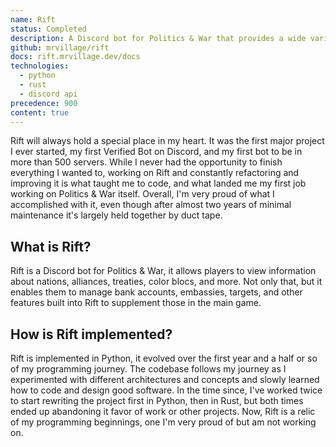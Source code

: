 ```yaml
---
name: Rift
status: Completed
description: A Discord bot for Politics & War that provides a wide variety of tools that help players manage their nations and alliances.
github: mrvillage/rift
docs: rift.mrvillage.dev/docs
technologies:
  - python
  - rust
  - discord api
precedence: 900
content: true
---
```


Rift will always hold a special place in my heart. It was the first major project I ever started, my first Verified Bot on Discord, and my first bot to be in more than 500 servers. While I never had the opportunity to finish everything I wanted to, working on Rift and constantly refactoring and improving it is what taught me to code, and what landed me my first job working on Politics & War itself. Overall, I'm very proud of what I accomplished with it, even though after almost two years of minimal maintenance it's largely held together by duct tape.

## What is Rift?

Rift is a Discord bot for Politics & War, it allows players to view information about nations, alliances, treaties, color blocs, and more. Not only that, but it enables them to manage bank accounts, embassies, targets, and other features built into Rift to supplement those in the main game.

## How is Rift implemented?

Rift is implemented in Python, it evolved over the first year and a half or so of my programming journey. The codebase follows my journey as I experimented with different architectures and concepts and slowly learned how to code and design good software. In the time since, I've worked twice to start rewriting the project first in Python, then in Rust, but both times ended up abandoning it favor of work or other projects. Now, Rift is a relic of my programming beginnings, one I'm very proud of but am not working on.
